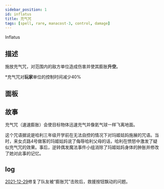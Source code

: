 ```yaml
---
sidebar_position: 1
id: inflatus
title: 充气咒
tags: [spell, rare, manacost-3, control, damage]
---
```


Inflatus 

<!--truncate-->



<CardBasics cardKey={id}/>


## 描述

施放充气咒，对范围内的敌方单位造成伤害并使其膨胀**升空**。

*充气咒对**玩家**单位的控制时间减少40%

## 面板


<LevelComponent/>


<CardDynamicTable cardKey={id}/>


<CardComplexTable cardKey={id}/>


## 故事

充气咒（速速膨胀）会使目标物体迅速充气并像氦气球一样飞离地面。

这个咒语据说是哈利三年级开学前在无法自控的情况下对玛姬姑妈施展的咒语。当时，来女贞路4号做客的玛姬姑妈说了侮辱哈利父母的话，哈利在愤怒中激发了疑似充气咒的效果。事后，逆转偶发魔法事件小组消除了玛姬姑妈身体的肿胀并修改了她对此事的记忆。


## log

[2021-12-29](/blog/211229-update-annc#fix)修复了队友被“膨胀咒”击败后，救援按钮飘动的问题。
